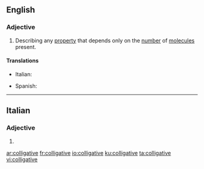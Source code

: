 ==English==

===Adjective===
{{en-adj}}

# {{context|chemistry|physics|lang=en}} Describing any [[property]] that depends only on the [[number]] of [[molecule]]s present.

====Translations====
{{trans-top|property}}
* Italian: {{t|it|colligativo}}
{{trans-mid}}
* Spanish: {{t|es|coligativo}}
{{trans-bottom}}

----

==Italian==

===Adjective===
{{head|it|adjective form}}

# {{feminine plural of|colligativo|lang=it}}

[[ar:colligative]]
[[fr:colligative]]
[[io:colligative]]
[[ku:colligative]]
[[ta:colligative]]
[[vi:colligative]]